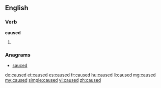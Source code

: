 ==English==

===Verb===
'''caused'''

# {{past of|cause}}

===Anagrams===
* [[sauced#English|sauced]]

[[de:caused]]
[[et:caused]]
[[es:caused]]
[[fr:caused]]
[[hu:caused]]
[[li:caused]]
[[mg:caused]]
[[my:caused]]
[[simple:caused]]
[[vi:caused]]
[[zh:caused]]
